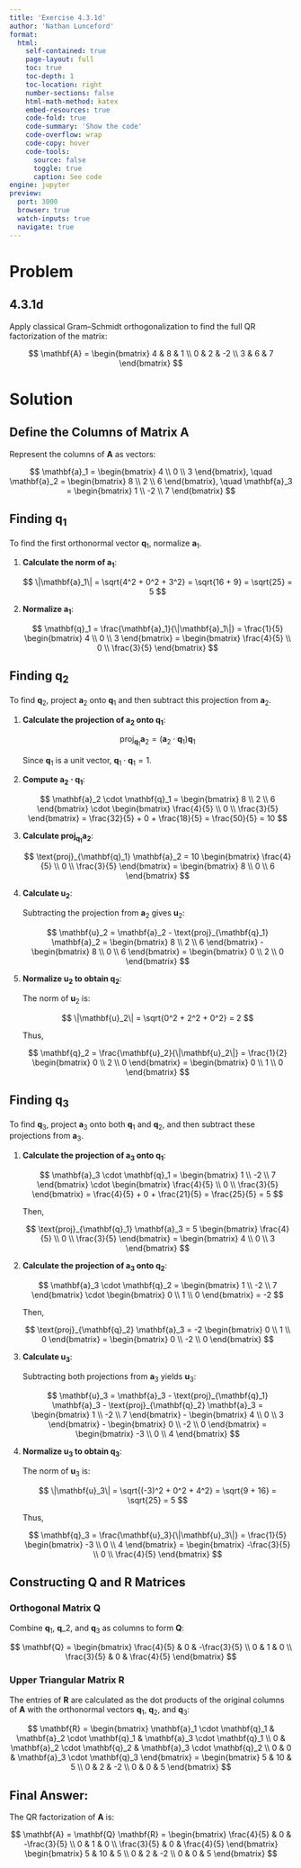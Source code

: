 ```yaml
---
title: 'Exercise 4.3.1d'
author: 'Nathan Lunceford'
format:
  html:
    self-contained: true
    page-layout: full
    toc: true
    toc-depth: 1
    toc-location: right
    number-sections: false
    html-math-method: katex
    embed-resources: true
    code-fold: true
    code-summary: 'Show the code'
    code-overflow: wrap
    code-copy: hover
    code-tools:
      source: false
      toggle: true
      caption: See code
engine: jupyter
preview:
  port: 3000
  browser: true
  watch-inputs: true
  navigate: true
---
```


# **Problem**

::: {.callout-note icon=false }

## **4.3.1d**

Apply classical Gram–Schmidt orthogonalization to find the full QR factorization of the matrix:

$$
\mathbf{A} = \begin{bmatrix} 4 & 8 & 1 \\ 0 & 2 & -2 \\ 3 & 6 & 7 \end{bmatrix}
$$

:::

# **Solution**

## Define the Columns of Matrix $\mathbf{A}$

Represent the columns of $\mathbf{A}$ as vectors:

$$
\mathbf{a}_1 = \begin{bmatrix} 4 \\ 0 \\ 3 \end{bmatrix}, \quad \mathbf{a}_2 = \begin{bmatrix} 8 \\ 2 \\ 6 \end{bmatrix}, \quad \mathbf{a}_3 = \begin{bmatrix} 1 \\ -2 \\ 7 \end{bmatrix}
$$

## Finding $\mathbf{q}_1$

To find the first orthonormal vector $\mathbf{q}_1$, normalize $\mathbf{a}_1$.

1. **Calculate the norm of $\mathbf{a}_1$**:

   $$
   \|\mathbf{a}_1\| = \sqrt{4^2 + 0^2 + 3^2} = \sqrt{16 + 9} = \sqrt{25} = 5
   $$

2. **Normalize $\mathbf{a}_1$**:

   $$
   \mathbf{q}_1 = \frac{\mathbf{a}_1}{\|\mathbf{a}_1\|} = \frac{1}{5} \begin{bmatrix} 4 \\ 0 \\ 3 \end{bmatrix} = \begin{bmatrix} \frac{4}{5} \\ 0 \\ \frac{3}{5} \end{bmatrix}
   $$

## Finding $\mathbf{q}_2$

To find $\mathbf{q}_2$, project $\mathbf{a}_2$ onto $\mathbf{q}_1$ and then subtract this projection from $\mathbf{a}_2$.

1. **Calculate the projection of $\mathbf{a}_2$ onto $\mathbf{q}_1$**:

   $$
   \text{proj}_{\mathbf{q}_1} \mathbf{a}_2 = \left( \mathbf{a}_2 \cdot \mathbf{q}_1 \right) \mathbf{q}_1
   $$

   Since $\mathbf{q}_1$ is a unit vector, $\mathbf{q}_1 \cdot \mathbf{q}_1 = 1$.

2. **Compute $\mathbf{a}_2 \cdot \mathbf{q}_1$**:

   $$
   \mathbf{a}_2 \cdot \mathbf{q}_1 = \begin{bmatrix} 8 \\ 2 \\ 6 \end{bmatrix} \cdot \begin{bmatrix} \frac{4}{5} \\ 0 \\ \frac{3}{5} \end{bmatrix} = \frac{32}{5} + 0 + \frac{18}{5} = \frac{50}{5} = 10
   $$

3. **Calculate $\text{proj}_{\mathbf{q}_1} \mathbf{a}_2$**:

   $$
   \text{proj}_{\mathbf{q}_1} \mathbf{a}_2 = 10 \begin{bmatrix} \frac{4}{5} \\ 0 \\ \frac{3}{5} \end{bmatrix} = \begin{bmatrix} 8 \\ 0 \\ 6 \end{bmatrix}
   $$

4. **Calculate $\mathbf{u}_2$**:

   Subtracting the projection from $\mathbf{a}_2$ gives $\mathbf{u}_2$:

   $$
   \mathbf{u}_2 = \mathbf{a}_2 - \text{proj}_{\mathbf{q}_1} \mathbf{a}_2 = \begin{bmatrix} 8 \\ 2 \\ 6 \end{bmatrix} - \begin{bmatrix} 8 \\ 0 \\ 6 \end{bmatrix} = \begin{bmatrix} 0 \\ 2 \\ 0 \end{bmatrix}
   $$

5. **Normalize $\mathbf{u}_2$ to obtain $\mathbf{q}_2$**:

   The norm of $\mathbf{u}_2$ is:

   $$
   \|\mathbf{u}_2\| = \sqrt{0^2 + 2^2 + 0^2} = 2
   $$

   Thus,

   $$
   \mathbf{q}_2 = \frac{\mathbf{u}_2}{\|\mathbf{u}_2\|} = \frac{1}{2} \begin{bmatrix} 0 \\ 2 \\ 0 \end{bmatrix} = \begin{bmatrix} 0 \\ 1 \\ 0 \end{bmatrix}
   $$

## Finding $\mathbf{q}_3$

To find $\mathbf{q}_3$, project $\mathbf{a}_3$ onto both $\mathbf{q}_1$ and $\mathbf{q}_2$, and then subtract these projections from $\mathbf{a}_3$.

1. **Calculate the projection of $\mathbf{a}_3$ onto $\mathbf{q}_1$**:

   $$
   \mathbf{a}_3 \cdot \mathbf{q}_1 = \begin{bmatrix} 1 \\ -2 \\ 7 \end{bmatrix} \cdot \begin{bmatrix} \frac{4}{5} \\ 0 \\ \frac{3}{5} \end{bmatrix} = \frac{4}{5} + 0 + \frac{21}{5} = \frac{25}{5} = 5
   $$

   Then,

   $$
   \text{proj}_{\mathbf{q}_1} \mathbf{a}_3 = 5 \begin{bmatrix} \frac{4}{5} \\ 0 \\ \frac{3}{5} \end{bmatrix} = \begin{bmatrix} 4 \\ 0 \\ 3 \end{bmatrix}
   $$

2. **Calculate the projection of $\mathbf{a}_3$ onto $\mathbf{q}_2$**:

   $$
   \mathbf{a}_3 \cdot \mathbf{q}_2 = \begin{bmatrix} 1 \\ -2 \\ 7 \end{bmatrix} \cdot \begin{bmatrix} 0 \\ 1 \\ 0 \end{bmatrix} = -2
   $$

   Then,

   $$
   \text{proj}_{\mathbf{q}_2} \mathbf{a}_3 = -2 \begin{bmatrix} 0 \\ 1 \\ 0 \end{bmatrix} = \begin{bmatrix} 0 \\ -2 \\ 0 \end{bmatrix}
   $$

3. **Calculate $\mathbf{u}_3$**:

   Subtracting both projections from $\mathbf{a}_3$ yields $\mathbf{u}_3$:

   $$
   \mathbf{u}_3 = \mathbf{a}_3 - \text{proj}_{\mathbf{q}_1} \mathbf{a}_3 - \text{proj}_{\mathbf{q}_2} \mathbf{a}_3 = \begin{bmatrix} 1 \\ -2 \\ 7 \end{bmatrix} - \begin{bmatrix} 4 \\ 0 \\ 3 \end{bmatrix} - \begin{bmatrix} 0 \\ -2 \\ 0 \end{bmatrix} = \begin{bmatrix} -3 \\ 0 \\ 4 \end{bmatrix}
   $$

4. **Normalize $\mathbf{u}_3$ to obtain $\mathbf{q}_3$**:

   The norm of $\mathbf{u}_3$ is:

   $$
   \|\mathbf{u}_3\| = \sqrt{(-3)^2 + 0^2 + 4^2} = \sqrt{9 + 16} = \sqrt{25} = 5
   $$

   Thus,

   $$
   \mathbf{q}_3 = \frac{\mathbf{u}_3}{\|\mathbf{u}_3\|} = \frac{1}{5} \begin{bmatrix} -3 \\ 0 \\ 4 \end{bmatrix} = \begin{bmatrix} -\frac{3}{5} \\ 0 \\ \frac{4}{5} \end{bmatrix}
   $$

## Constructing $\mathbf{Q}$ and $\mathbf{R}$ Matrices

### Orthogonal Matrix $\mathbf{Q}$

Combine $\mathbf{q}_1$, $\mathbf{q}\_2$, and $\mathbf{q}_3$ as columns to form $\mathbf{Q}$:

$$
\mathbf{Q} = \begin{bmatrix} \frac{4}{5} & 0 & -\frac{3}{5} \\ 0 & 1 & 0 \\ \frac{3}{5} & 0 & \frac{4}{5} \end{bmatrix}
$$

### Upper Triangular Matrix $\mathbf{R}$

The entries of $\mathbf{R}$ are calculated as the dot products of the original columns of $\mathbf{A}$ with the orthonormal vectors $\mathbf{q}_1$, $\mathbf{q}_2$, and $\mathbf{q}_3$:

$$
\mathbf{R} = \begin{bmatrix} \mathbf{a}_1 \cdot \mathbf{q}_1 & \mathbf{a}_2 \cdot \mathbf{q}_1 & \mathbf{a}_3 \cdot \mathbf{q}_1 \\ 0 & \mathbf{a}_2 \cdot \mathbf{q}_2 & \mathbf{a}_3 \cdot \mathbf{q}_2 \\ 0 & 0 & \mathbf{a}_3 \cdot \mathbf{q}_3 \end{bmatrix} = \begin{bmatrix} 5 & 10 & 5 \\ 0 & 2 & -2 \\ 0 & 0 & 5 \end{bmatrix}
$$

::: {.callout-tip icon=false}

## **Final Answer:**

The QR factorization of $\mathbf{A}$ is:

$$
\mathbf{A} = \mathbf{Q} \mathbf{R} = \begin{bmatrix} \frac{4}{5} & 0 & -\frac{3}{5} \\ 0 & 1 & 0 \\ \frac{3}{5} & 0 & \frac{4}{5} \end{bmatrix} \begin{bmatrix} 5 & 10 & 5 \\ 0 & 2 & -2 \\ 0 & 0 & 5 \end{bmatrix}
$$

:::
